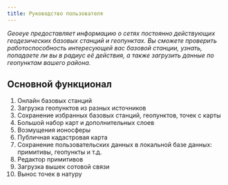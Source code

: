 ```yaml
---
title: Руководство пользователя
---
```


*Geoeye предоставляет информацию о сетях постоянно действующих геодезических базовых станций и геопунктах. Вы
сможете проверить работоспособность интересующей вас базовой станции, узнать, попадаете ли вы в радиус её действия, а
 также загрузить данные по геопунктам вашего района.*

## Основной функционал

1. Онлайн базовых станций
2. Загрузка геопунктов из разных источников
3. Сохранение избранных базовых станций, геопунктов, точек с карты
4. Большой набор карт и дополнительных слоев
5. Возмущения ионосферы
6. Публичная кадастровая карта
7. Сохранение пользовательских данных в локальной базе данных: примитивы, геопункты и т.д.
8. Редактор примитивов
9. Загрузка вышек сотовой связи
10. Вынос точек в натуру

